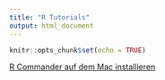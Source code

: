 ```yaml
---
title: "R Tutorials"
output: html_document
---
```


```r
knitr::opts_chunk$set(echo = TRUE)
```

[R Commander auf dem Mac installieren](http://htmlpreview.github.io/?https://github.com/wh-hwr/tutorials/Rcmdr_Install_Mac.html)